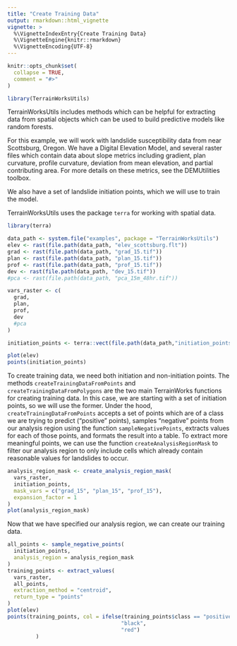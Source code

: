 ---
title: "Create Training Data"
output: rmarkdown::html_vignette
vignette: >
  %\VignetteIndexEntry{Create Training Data}
  %\VignetteEngine{knitr::rmarkdown}
  %\VignetteEncoding{UTF-8}
---

```{r, include = FALSE}
knitr::opts_chunk$set(
  collapse = TRUE,
  comment = "#>"
)
```

```{r setup}
library(TerrainWorksUtils)
```


TerrainWorksUtils includes methods which can be helpful for extracting data 
from spatial objects which can be used to build predictive models like 
random forests. 

For this example, we will work with landslide susceptibility data from near
Scottsburg, Oregon. We have a Digital Elevation Model, and several raster 
files which contain data about slope metrics including gradient, 
plan curvature, profile curvature, deviation from mean elevation, and 
partial contributing area. For more details on these metrics, see the 
DEMUtilities toolbox. 

We also have a set of landslide initiation points, which we will use to train 
the model. 

TerrainWorksUtils uses the package `terra` for working with spatial data. 

```{r}
library(terra)

data_path <- system.file("examples", package = "TerrainWorksUtils")
elev <- rast(file.path(data_path, "elev_scottsburg.flt"))
grad <- rast(file.path(data_path, "grad_15.tif"))
plan <- rast(file.path(data_path, "plan_15.tif"))
prof <- rast(file.path(data_path, "prof_15.tif"))
dev <- rast(file.path(data_path, "dev_15.tif"))
#pca <- rast(file.path(data_path, "pca_15m_48hr.tif"))

vars_raster <- c(
  grad,
  plan,
  prof,
  dev
  #pca
)

initiation_points <- terra::vect(file.path(data_path,"initiation_points.shp"))
```

```{r}
plot(elev)
points(initiation_points)
```

To create training data, we need both initiation and non-initiation points. 
The methods `createTrainingDataFromPoints` and `createTrainingDataFromPolygons`
are the two main TerrainWorks functions for creating training data. In this
case, we are starting with a set of initiation points, so we will use the 
former. Under the hood, `createTrainingDataFromPoints` accepts a set of points
which are of a class we are trying to predict ("positive" points), samples 
"negative" points from our analysis region using the function
`sampleNegativePoints`, extracts values for each of those points, and formats
the result into a table. To extract more meaningful points, we can use the 
function `createAnalysisRegionMask` to filter our analysis region to only 
include cells which already contain reasonable values for landslides to occur. 

```{r analysisRegionMask}
analysis_region_mask <- create_analysis_region_mask(
  vars_raster, 
  initiation_points, 
  mask_vars = c("grad_15", "plan_15", "prof_15"), 
  expansion_factor = 1
)
plot(analysis_region_mask)
```

Now that we have specified our analysis region, we can create our training 
data. 

```{r create-training-data}
all_points <- sample_negative_points(
  initiation_points, 
  analysis_region = analysis_region_mask
)
training_points <- extract_values(
  vars_raster, 
  all_points, 
  extraction_method = "centroid", 
  return_type = "points"
)
plot(elev)
points(training_points, col = ifelse(training_points$class == "positive", 
                                    "black", 
                                    "red")
         )
```




